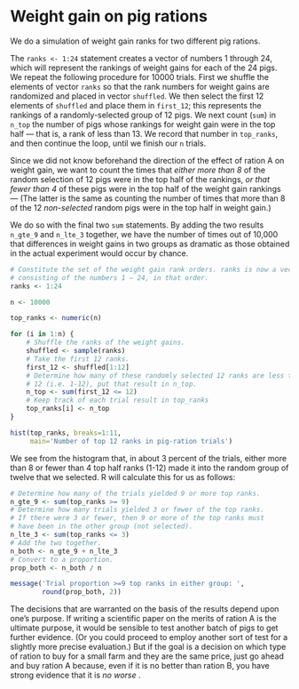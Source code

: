 # Weight gain on pig rations


We do a simulation of weight gain ranks for two different pig rations.

The `ranks <- 1:24` statement creates a vector of numbers 1 through 24,
which will represent the rankings of weight gains for each of the 24
pigs. We repeat the following procedure for 10000 trials. First we
shuffle the elements of vector `ranks` so that the rank numbers for
weight gains are randomized and placed in vector `shuffled`. We then
select the first 12 elements of `shuffled` and place them in `first_12`;
this represents the rankings of a randomly-selected group of 12 pigs. We
next count (`sum`) in `n_top` the number of pigs whose rankings for
weight gain were in the top half — that is, a rank of less than 13. We
record that number in `top_ranks`, and then continue the loop, until we
finish our `n` trials.

Since we did not know beforehand the direction of the effect of ration A
on weight gain, we want to count the times that *either more than 8* of
the random selection of 12 pigs were in the top half of the rankings,
*or that fewer than 4* of these pigs were in the top half of the weight
gain rankings — (The latter is the same as counting the number of times
that more than 8 of the 12 *non-selected* random pigs were in the top
half in weight gain.)

We do so with the final two `sum` statements. By adding the two results
`n_gte_9` and `n_lte_3` together, we have the number of times out of
10,000 that differences in weight gains in two groups as dramatic as
those obtained in the actual experiment would occur by chance.

```r
# Constitute the set of the weight gain rank orders. ranks is now a vector
# consisting of the numbers 1 — 24, in that order.
ranks <- 1:24

n <- 10000

top_ranks <- numeric(n)

for (i in 1:n) {
    # Shuffle the ranks of the weight gains.
    shuffled <- sample(ranks)
    # Take the first 12 ranks.
    first_12 <- shuffled[1:12]
    # Determine how many of these randomly selected 12 ranks are less than
    # 12 (i.e. 1-12), put that result in n_top.
    n_top <- sum(first_12 <= 12)
    # Keep track of each trial result in top_ranks
    top_ranks[i] <- n_top
}

hist(top_ranks, breaks=1:11,
     main='Number of top 12 ranks in pig-ration trials')
```

We see from the histogram that, in about 3 percent of the trials, either
more than 8 or fewer than 4 top half ranks (1-12) made it into the
random group of twelve that we selected. R will calculate this for us as
follows:

```r
# Determine how many of the trials yielded 9 or more top ranks.
n_gte_9 <- sum(top_ranks >= 9)
# Determine how many trials yielded 3 or fewer of the top ranks.
# If there were 3 or fewer, then 9 or more of the top ranks must
# have been in the other group (not selected).
n_lte_3 <- sum(top_ranks <= 3)
# Add the two together.
n_both <- n_gte_9 + n_lte_3
# Convert to a proportion.
prop_both <- n_both / n

message('Trial proportion >=9 top ranks in either group: ',
        round(prop_both, 2))
```

The decisions that are warranted on the basis of the results depend upon
one’s purpose. If writing a scientific paper on the merits of ration A
is the ultimate purpose, it would be sensible to test another batch of
pigs to get further evidence. (Or you could proceed to employ another
sort of test for a slightly more precise evaluation.) But if the goal is
a decision on which type of ration to buy for a small farm and they are
the same price, just go ahead and buy ration A because, even if it is no
better than ration B, you have strong evidence that it is *no worse* .
